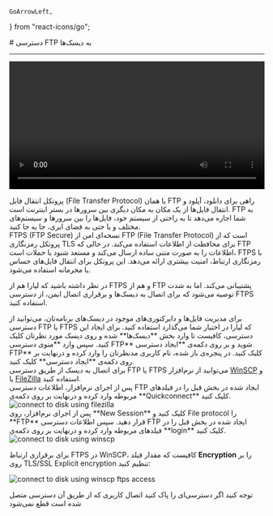    GoArrowLeft,
} from "react-icons/go";


<Layout>
<Head>
<title>مستندات دسترسی FTP به دیسک‌ - لیارا</title>

<meta property="og:title" content="مستندات خدمات رایانش ابری لیارا" />
<meta property="og:description" content="مستندات مربوط به ایجاد و مدیریت دسترسی FTP یا FTP Access در دیسک‌ها در لیارا"  />
<meta property="og:image" content="https://files.liara.ir/liara/logos/liara-poster.jpg" />
</Head>
# دسترسی FTP به دیسک‌ها
<hr className="mb-2" />

<video
  src="https://files.liara.ir/liara/ftp/ftp-access.mp4"
  controls="controls"
  className="block w-full"
  width="100%" />
<div className="h-4" />


<Section id="what-is-ftp" title="FTP چیست؟" />
پروتکل انتقال فایل (File Transfer Protocol) یا همان FTP راهی برای دانلود، آپلود و انتقال فایل‌ها از یک مکان به مکان دیگری بین سرورها در بستر اینترنت است. 
FTP به شما اجازه می‌دهد تا به راحتی از سیستم خود، فایل‌ها را بین سرورها و سیستم‌های مختلف و یا حتی به فضای ابری، جا به جا کنید.

<Section id="what-is-ftps" title="FTPS چیست؟" />
FTPS (FTP Secure) نسخه‌ای امن از FTP (File Transfer Protocol) است که از پروتکل رمزنگاری TLS برای محافظت از اطلاعات استفاده می‌کند. در حالی که FTP اطلاعات را به صورت متنی ساده ارسال می‌کند و مستعد شنود یا حملات است، FTPS با رمزنگاری ارتباط، امنیت بیشتری ارائه می‌دهد. این پروتکل برای انتقال فایل‌های حساس یا محرمانه استفاده می‌شود.

<div className="h-4" />
<Alert variant="info">
<p>
  در نظر داشته باشید که لیارا هم از FTPS و هم از FTP پشتیبانی می‌کند. اما به شدت 
  توصیه می‌شود که برای اتصال به دیسک‌ها و برقراری اتصال ایمن، از دسترسی FTPS استفاده کنید. 
</p>
</Alert>


<Section id="access-to-disk-via-ftp" title="دسترسی به دیسک‌ها با FTP یا FTPS" />
برای مدیریت فایل‌ها و دایرکتوری‌های موجود در دیسک‌های برنامه‌تان، می‌توانید از دسترسی FTP یا FTPS که لیارا در اختیار شما می‌گذارد استفاده کنید.
برای ایجاد این دسترسی، کافیست تا وارد بخش **دیسک‌ها** شده و روی دیسک مورد نظرتان کلیک کنید. سپس وارد **منوی دسترسی FTP** شوید و بر روی دکمه‌ی **ایجاد دسترسی FTP** کلیک کنید. در پنجره‌ی باز شده، نام کاربری مدنظرتان را وارد کرده و درنهایت بر روی دکمه‌ی **ایجاد دسترسی** کلیک کنید.

<Section id="connect-to-disks" title="اتصال به دیسک" />
برای اتصال به دیسک از طریق دسترسی FTP یا FTPS می‌توانید از نرم‌افزار <a href="https://files.liara.ir/liara/WinSCP.5.17.5.Build.10414.zip" className="text-[#2196f3] ">WinSCP</a> و یا <a href="https://files.liara.ir/liara/FileZilla.3.48.1.x64.zip" className="text-[#2196f3] ">FileZilla</a> استفاده کنید.

<Section id="connect-to-disk-using-filezilla" title="اتصال به دیسک‌ از طریق FileZilla" />
پس از اجرای نرم‌افزار، اطلاعات دسترسی FTP ایجاد شده در بخش قبل را در فیلدهای مربوطه وارد کرده و درنهایت بر روی دکمه‌ی **Quickconnect** کلیک کنید.
<div className="h-4" />
<img src="https://files.liara.ir/liara/docs/ftp-access-using-filezilla.gif" alt="connect to disk using filezilla"/>
<div className="h-4" />

<Section id="connect-to-disk-using-winscp" title="اتصال به دیسک‌ از طریق WinSCP" />
پس از اجرای نرم‌افزار، روی **New Session** کلیک کنید و File protocol را **FTP** قرار دهید. سپس اطلاعات دسترسی FTP ایجاد شده در بخش قبل را در فیلدهای مربوطه وارد کرده و درنهایت بر روی دکمه‌ی **login** کلیک کنید.

<div className="h-4" />
<img src="https://files.liara.ir/liara/docs/connect-to-disk-using-winscp.gif" alt="connect to disk using winscp"/>
<div className="h-4" />

برای برقراری ارتباط FTPS در WinSCP، کافیست که مقدار فیلد <b>Encryption</b> را بر روی <Important>TLS/SSL Explicit encryption</Important> تنظیم کنید: 

<div className="h-4" />
<img src="https://files.liara.ir/liara/docs/enable-winscp-ftps-access.png" alt="connect to disk using winscp ftps access"/>
<div className="h-4" />

<div className="h-4" />
<Alert variant="warning">
<p>
توجه کنید اگر دسترسی‌ای را پاک کنید اتصال کاربری که از طریق آن دسترسی متصل شده است قطع نمی‌شود
</p>
</Alert>


</Layout>